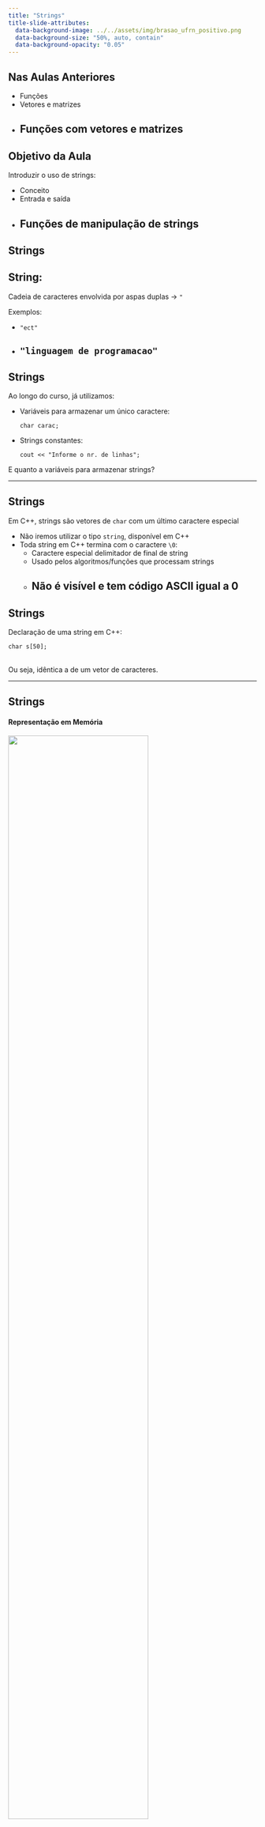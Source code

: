 ```yaml
---
title: "Strings"
title-slide-attributes:
  data-background-image: ../../assets/img/brasao_ufrn_positivo.png
  data-background-size: "50%, auto, contain"
  data-background-opacity: "0.05"
---
```


## Nas Aulas Anteriores

- Funções
- Vetores e matrizes
- Funções com vetores e matrizes
---

## Objetivo da Aula

Introduzir o uso de strings:

- Conceito
- Entrada e saída
- Funções de manipulação de strings
---

## Strings

::: {.callout-note appearance="simple"}

## String:

Cadeia de caracteres envolvida
por aspas duplas $\rightarrow$ `"`

:::

Exemplos:

- `"ect"`
- `"linguagem de programacao"`
---

## Strings

Ao longo do curso, já utilizamos:

- Variáveis para armazenar um único caractere:

  `char carac;`

- Strings constantes:

  `cout << "Informe o nr. de linhas";`

E quanto a variáveis para armazenar strings?

---

## Strings

Em C++, strings são vetores de `char` com um último caractere especial

- Não iremos utilizar o tipo `string`, disponível em C++
- Toda string em C++ termina com o caractere `\0`:
    - Caractere especial delimitador de final de string
    - Usado pelos algoritmos/funções que processam strings
    - Não é visível e tem código ASCII igual a 0
---

## Strings

Declaração de uma string em C++:

`char s[50];` <br><br>

Ou seja, idêntica a de um vetor de caracteres.

---

## Strings {.nostretch}
#### Representação em Memória

![](img/string_example.png){width=75% fig-align="center"}

Dada a string acima:

- Qual o caractere na terceira posição?
- Qual o caractere `s[5]`?
---

## Strings {.nostretch}
#### Representação em Memória

![](img/string_example.png){width=75% fig-align="center"}

Dada a string acima:

- Como poderíamos mudar a string para `"ola mundo"`?
- Qual o tamanho da string?
---

## Strings
#### Inicialização

- Forma 1:

```C++
char s[4] = {'e','c','t','\0'};
```
- Forma 2:

```C++
char s[] = {'e','c','t','\0'};
```
- Forma 3 (`'\0'` é inserido automaticamente):

```C++
char s[] = "ect";
```
---

## Strings
#### Strings vs. Vetor de Caracteres

Uma string é um vetor de caracteres, mas não o contrário

- String:

```C++
char s[] = {'e','c','t', '\0'};
```
- Vetor de caracteres (não delimitado com `\0`):

```C++
char s[] = {'e','c','t'};
```

- As regras que valem para vetores valem para strings
- Entretanto, strings oferecem algumas vantagens, como mostradas a seguir
---

## Lista de Presença

![](bit.ly_lip_20250702.png){fig-align="center"}

<a href="https://bit.ly/lip_20250702"><p style="text-align:center;">https://bit.ly/lip_20250702</p></a>

---

## Strings
#### Comando de Saída

Para imprimir uma string, pode-se usar o comando `cout`, diretamente na variável do tipo string:

```C++
int main(){
    char str[4] = {'e','c','t','\0'};
    cout << str << endl;
    return 0;
}
```
---

## Strings
#### Comando de Saída

- Ou seja, não é necessário utilizar um laço como no caso de vetores
- Isto só funciona para strings bem formadas (terminadas com `\0`)
    - Caso contrário, serão impressos vários caracteres a mais (lixo de memória)
---

## Strings
#### Comando de Entrada

- Para ler uma string do usuário, pode-se usar o comando `cin`, diretamente na variável do tipo string:

```C++
int main(){
    char str[10];
    cin >> str;
    cout << str << endl;
    return 0;
}
```
---

## Strings
#### Comando de Entrada

- Ou seja, também não é necessário um laço
- Com `cin`, o caractere especial `\0` é inserido automaticamente
- Caso a string possua espaços em branco (`' '`),
  ela deve ser lida com um outro comando
  (próxima aula)
---

## Strings
#### Tamanho Máximo da Variável String

Sobre o tamanho da variável string na declaração:

- No exemplo anterior, a variável `str` tem tamanho máximo 10
    - Lembre-se que nem todos os espaços reservados para a string
      serão necessariamente usados
- Portanto, o tamanho máximo do texto que cabe na string é 9
    - Isto por causa do espaço destinado ao caractere especial `\0`
---

## Strings
#### Funções da Biblioteca `cstring`

- Biblioteca `cstring` $\rightarrow$ possui algumas funções úteis:
    - `strlen`: computa o tamanho da string
    - `strcpy`: computa uma cópia da string
    - `strcat`: concatena duas strings
    - `strcmp`: compara duas strings
- Estas funções podem ser usadas na resolução de exercícios
---

## Strings
#### Funções da Biblioteca `cstring`

- `int strlen(char s[])`:<br>
  retorna o tamanho da string `s`
- `void strcpy(char dest[], char orig[])`:<br>
  copia o conteúdo de `orig` para `dest`
---

## Strings
#### Funções da Biblioteca `cstring`

- `void strcat(char s1[], char s2[])`:<br>
  concatena o conteúdo de `s2` na string `s1`
---

## Strings
#### Funções da Biblioteca `cstring`

- `int strcmp(char s1[], char s2[])`: compara a string `s1` com `s2` <br>
    - Retorna 0 se elas forem iguais
    - Retorna um número negativo se `s1` for "menor" do que `s2`
    - Retorna um número positivo se `s1` for "maior" do que `s2`
---

## Strings
#### Funções da Biblioteca `cstring`

Na função `strcmp`, "menor"/"maior" não depende dos tamanhos das strings:

- A string `"bala"` é "menor" do que `"bola"`
- Isto porque `'a'` tem valor ASCII menor do que `'o'`
  (primeiro caractere que difere entre as strings)

---

## Exercícios

Implementar cada uma das funções da biblioteca `cstring`:

1. `int strlen(char s[])`
2. `void strcpy(char dest[], char orig[])`
3. `void strcat(char s1[], char s2[])`
4. `int strcmp(char s1[], char s2[])`
---

## Strings

O comando `cin` não é capaz de ler strings com espaços:

- Na entrada, espaços em branco ou quebras de linha (tecla enter) informam o final da string digitada pelo usuário
- É necessário algum comando que permita a leitura de strings com espaços em branco
---

## Strings
#### Leitura de Strings com Espaços em Branco

- Para ler strings com espaços em branco, a função
  `cin.getline` deve ser utilizada
- A entrada do teclado é lida até que uma quebra de linha (tecla enter) seja digitada
---

## Strings
#### Leitura de Strings com Espaços em Branco

`cin.getline` - recebe dois parâmetros:

1. variável do tipo string onde o texto deve ser armazenado
2. número máximo de caracteres a serem lidos contando com o `\0`
---

## Strings
#### Leitura de Strings com Espaços em Branco

Exemplo:

```C++
int main(){
    char s[51];
    cin.getline(s, 51); //le 50 caracteres
    cout << s << endl;
    return 0;
}
```
---

## Exercício

Implementar programa utilizando funções da biblioteca `cstring` para:

1. Ler uma string do usuário
2. Copiar a string lida para uma segunda string
3. Checar se a cópia da string é igual à palavra `"ect"`, imprimindo uma mensagem conforme o caso
---

## Exercício
#### Solução

```C++
#include <cstring>

int main(){
    char str[10], copia[10], palavra[10] = "ect";
    cin >> str;
    strcpy(copia, str);
    if(strcmp(copia, palavra) == 0){
        cout << "Iguais\n";
    }
    else{
        cout << "Diferentes\n";
    }
    return 0;
}
```
---

## Exercícios

Implemente uma função que remova os espaços
em branco de uma string:

- Entrada:

  `Estudos␣de␣LIP`

- Saída:

  `EstudosdeLIP`

Armazene o resultado em um parâmetro de saída.

Implemente também a função `main` para testar
a função solicitada.

---

## Exercícios
Um palíndromo é uma palavra/frase que pode ser lida tanto da esquerda para a direita quanto da direita para a esquerda.

Exemplos:

- `osso`
- `radar`
- `ame o poema`
- `subi no onibus`
---

## Exercícios

Existem duas versões para o problema:

1. Considerando espaços em branco como parte da string:<br>
 - `osso` é palíndromo
 - `o␣s␣s␣o` é palíndromo
 - `subi␣no␣onibus` não é palíndromo
---

## Exercícios

Existem duas versões para o problema:

2. Desconsiderando espaços em branco como parte da string:<br>
 - `subi␣no␣onibus` é palíndromo
 - `subi␣␣␣␣␣no␣␣onibus` é palíndromo
---

## Exercícios

Implemente uma função que receba como parâmetro uma string e retorne verdadeiro caso
ela seja um palíndromo ou falso caso contrário.

---

## Sumário

Na aula de hoje:

- Strings
    - Caractere delimitador `\0`
    - Inicialização
    - Entrada/saída
- Funções de manipulação de strings
